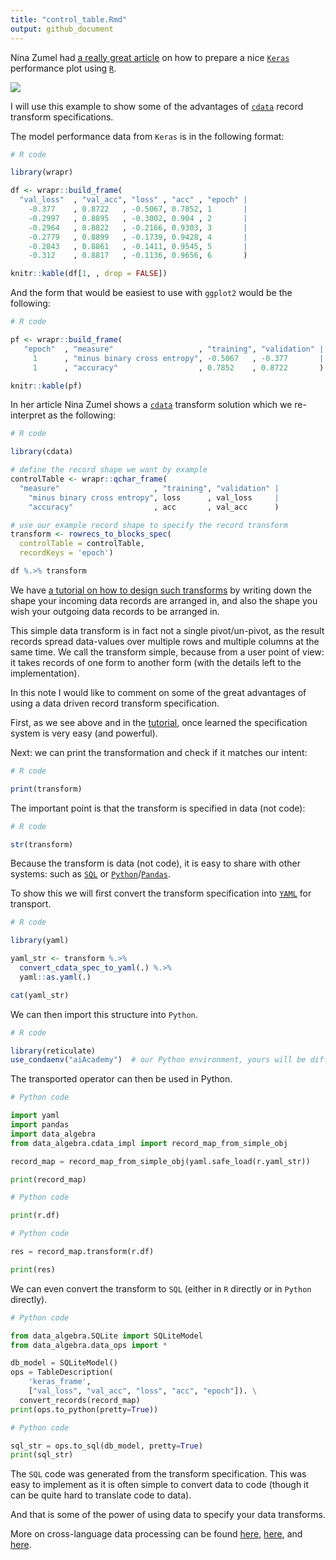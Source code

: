 ```yaml
---
title: "control_table.Rmd"
output: github_document
---
```


Nina Zumel had [a really great article](http://winvector.github.io/FluidData/FluidDataReshapingWithCdata.html) on how to prepare a nice [`Keras`](https://keras.io) performance plot using [`R`](https://www.r-project.org).

![](Keras_plot.png)

I will use this example to show some of the advantages of [`cdata`](https://github.com/WinVector/cdata) record transform specifications.

The model performance data from `Keras` is in the following format:


```r
# R code

library(wrapr)

df <- wrapr::build_frame(
  "val_loss"  , "val_acc", "loss" , "acc" , "epoch" |
    -0.377    , 0.8722   , -0.5067, 0.7852, 1       |
    -0.2997   , 0.8895   , -0.3002, 0.904 , 2       |
    -0.2964   , 0.8822   , -0.2166, 0.9303, 3       |
    -0.2779   , 0.8899   , -0.1739, 0.9428, 4       |
    -0.2843   , 0.8861   , -0.1411, 0.9545, 5       |
    -0.312    , 0.8817   , -0.1136, 0.9656, 6       )

knitr::kable(df[1, , drop = FALSE])
```

And the form that would be easiest to use with `ggplot2` would be the following:

```r
# R code

pf <- wrapr::build_frame(
   "epoch"  , "measure"                   , "training", "validation" |
     1      , "minus binary cross entropy", -0.5067   , -0.377       |
     1      , "accuracy"                  , 0.7852    , 0.8722       )

knitr::kable(pf)
```

In her article Nina Zumel shows a [`cdata`](https://winvector.github.io/cdata/) transform solution which we re-interpret as the following:


```r
# R code

library(cdata)

# define the record shape we want by example
controlTable <- wrapr::qchar_frame(
  "measure"                     , "training", "validation" |
    "minus binary cross entropy", loss      , val_loss     |
    "accuracy"                  , acc       , val_acc      )

# use our example record shape to specify the record transform
transform <- rowrecs_to_blocks_spec(
  controlTable = controlTable,
  recordKeys = 'epoch')

df %.>% transform
```

We have [a tutorial on how to design such transforms](https://cran.r-project.org/web/packages/cdata/vignettes/design.html) by writing down the shape your incoming data records are arranged in, and also the shape you wish your outgoing data records to be arranged in.

This simple data transform is in fact not a single pivot/un-pivot, as the result records spread data-values over multiple rows and multiple columns at the same time. We call the transform simple, because from a user point of view: it takes records of one form to another form (with the details left to the implementation).

In this note I would like to comment on some of the great advantages of using a data driven record transform specification.

First, as we see above and in the [tutorial](https://cran.r-project.org/web/packages/cdata/vignettes/design.html), once learned the specification system is very easy (and powerful).

Next: we can print the transformation and check if it matches our intent:

```r
# R code

print(transform)
```

The important point is that the transform is specified in data (not code):

```r
# R code

str(transform)
```


Because the transform is data (not code), it is easy to share with other systems: such as [`SQL`](https://en.wikipedia.org/wiki/SQL) or [`Python`](https://www.python.org)/[`Pandas`](https://pandas.pydata.org).

To show this we will first convert the transform specification into [`YAML`](https://yaml.org) for transport.

```r
# R code

library(yaml)

yaml_str <- transform %.>%
  convert_cdata_spec_to_yaml(.) %.>%
  yaml::as.yaml(.)

cat(yaml_str)
```

We can then import this structure into `Python`.

```r
# R code

library(reticulate)
use_condaenv("aiAcademy")  # our Python environment, yours will be different
```

The transported operator can then be used in Python.

```python
# Python code

import yaml
import pandas
import data_algebra
from data_algebra.cdata_impl import record_map_from_simple_obj

record_map = record_map_from_simple_obj(yaml.safe_load(r.yaml_str))

print(record_map)
```


```python
# Python code

print(r.df)
```

```python
# Python code

res = record_map.transform(r.df)

print(res)
```


We can even convert the transform to `SQL` (either in `R` directly or in `Python` directly).

```python
# Python code

from data_algebra.SQLite import SQLiteModel
from data_algebra.data_ops import *

db_model = SQLiteModel()
ops = TableDescription(
    'keras_frame', 
    ["val_loss", "val_acc", "loss", "acc", "epoch"]). \
  convert_records(record_map)
print(ops.to_python(pretty=True))
```

```python
# Python code

sql_str = ops.to_sql(db_model, pretty=True)
print(sql_str)
```

The `SQL` code was generated from the transform specification. This was easy to implement as it is often simple to convert data to code (though it can be quite hard to translate code to data).

And that is some of the power of using data to specify your data transforms.

More on cross-language data processing can be found [here](https://github.com/WinVector/rquery/blob/master/Examples/data_algebra/interop.md), [here](https://github.com/WinVector/data_algebra/blob/master/Examples/LogisticExample/ScoringExample.md),
and [here](https://github.com/WinVector/data_algebra/blob/master/Examples/cdata/cdata_example.ipynb).


